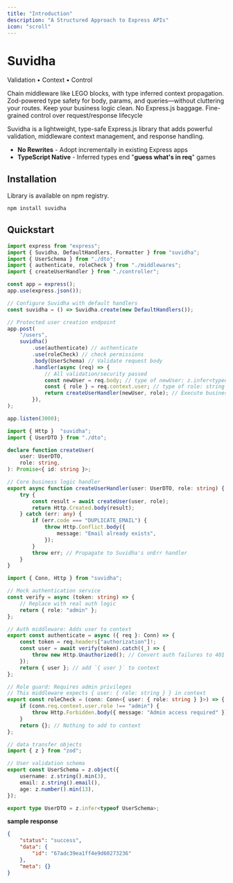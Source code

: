 ```yaml
---
title: "Introduction"
description: "A Structured Approach to Express APIs"
icon: "scroll"
---
```


<div className="text-center mb-16">
    <h1 className="text-4xl font-bold mb-4">Suvidha</h1>
    <p className="text-xl text-gray-600 dark:text-gray-300">
        Validation • Context • Control
    </p>
</div>

<CardGroup cols={2}>
    <Card title="Type-Safe Middleware" icon="shield-check">
        Chain middleware like LEGO blocks, with type inferred context
        propagation.
    </Card>
    <Card title="Data Validation" icon="certificate">
        Zod-powered type safety for body, params, and queries—without cluttering
        your routes.
    </Card>
    <Card title="Framework Independence" icon="code-branch">
        Keep your business logic clean. No Express.js baggage.
    </Card>
    <Card title="Explicit Control" icon="sliders">
        Fine-grained control over request/response lifecycle
    </Card>
</CardGroup>

<Tooltip tip="सुविधा - Hindi for 'facility'">Suvidha</Tooltip> is a lightweight,
type-safe Express.js library that adds powerful validation, middleware context
management, and response handling.

- **No Rewrites** - Adopt incrementally in existing Express apps
- **TypeScript Native** - Inferred types end "**guess what's in req**" games

## Installation

Library is available on npm registry.

```bash
npm install suvidha
```

## Quickstart

<Tabs>

<Tab title="app.ts">

```ts
import express from "express";
import { Suvidha, DefaultHandlers, Formatter } from "suvidha";
import { UserSchema } from "./dto";
import { authenticate, roleCheck } from "./middlewares";
import { createUserHandler } from "./controller";

const app = express();
app.use(express.json());

// Configure Suvidha with default handlers
const suvidha = () => Suvidha.create(new DefaultHandlers());

// Protected user creation endpoint
app.post(
    "/users",
    suvidha()
        .use(authenticate) // authenticate
        .use(roleCheck) // check permissions
        .body(UserSchema) // Validate request body
        .handler(async (req) => {
            // All validation/security passed
            const newUser = req.body; // type of newUser: z.infer<typeof UserSchema>
            const { role } = req.context.user; // type of role: string
            return createUserHandler(newUser, role); // Execute business logic
        }),
);

app.listen(3000);
```

</Tab>

<Tab title="controller.ts">

```ts
import { Http }  "suvidha";
import { UserDTO } from "./dto";

declare function createUser(
    user: UserDTO,
    role: string,
): Promise<{ id: string }>;

// Core business logic handler
export async function createUserHandler(user: UserDTO, role: string) {
    try {
        const result = await createUser(user, role);
        return Http.Created.body(result);
    } catch (err: any) {
        if (err.code === "DUPLICATE_EMAIL") {
            throw Http.Conflict.body({
                message: "Email already exists",
            });
        }
        throw err; // Propagate to Suvidha's onErr handler
    }
}
```

</Tab>

<Tab title="middlewares.ts">

```ts
import { Conn, Http } from "suvidha";

// Mock authentication service
const verify = async (token: string) => {
    // Replace with real auth logic
    return { role: "admin" };
};

// Auth middleware: Adds user to context
export const authenticate = async ({ req }: Conn) => {
    const token = req.headers["authorization"]!;
    const user = await verify(token).catch((_) => {
        throw new Http.Unauthorized(); // Convert auth failures to 401
    });
    return { user }; // add `{ user }` to context
};

// Role guard: Requires admin privileges
// This middleware expects { user: { role: string } } in context
export const roleCheck = (conn: Conn<{ user: { role: string } }>) => {
    if (conn.req.context.user.role !== "admin") {
        throw Http.Forbidden.body({ message: "Admin access required" });
    }
    return {}; // Nothing to add to context
};
```

</Tab>

<Tab title="dto.ts">

```ts
// data transfer objects
import { z } from "zod";

// User validation schema
export const UserSchema = z.object({
    username: z.string().min(3),
    email: z.string().email(),
    age: z.number().min(13),
});

export type UserDTO = z.infer<typeof UserSchema>;
```

</Tab>

</Tabs>

**sample response**

```json
{
    "status": "success",
    "data": {
        "id": "67adc39ea1ff4e9d60273236"
    },
    "meta": {}
}
```
